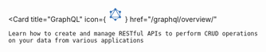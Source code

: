<Card
    title="GraphQL"
    icon={
      <svg fill="#3B75B8" width="30px" height="30px" viewBox="0 0 14 14" role="img" focusable="false" aria-hidden="true" xmlns="http://www.w3.org/2000/svg">
<g id="SVGRepo_bgCarrier" stroke-width="0"/>
<g id="SVGRepo_tracerCarrier" stroke-linecap="round" stroke-linejoin="round"/>
<g id="SVGRepo_iconCarrier">
<path d="m 8.0255298,2.3755005 2.4674992,1.425 c 0.408,-0.4295 1.0865,-0.4465 1.516,-0.0385 0.074,0.07 0.137,0.1505 0.1885,0.2385 0.2945,0.514 0.116,1.1695 -0.398,1.464 -0.087,0.05 -0.1805,0.0875 -0.279,0.1115 l 0,2.8495 c 0.573,0.1365 0.927,0.7115 0.79,1.2845 -0.024,0.102 -0.0635,0.2 -0.116,0.2905005 -0.296,0.5115 -0.9505,0.687 -1.4635,0.391 -0.098,-0.0565 -0.1875,-0.1295 -0.263,-0.2145 L 8.0155298,11.593 c 0.1859999,0.562 -0.119,1.1675 -0.6805,1.353 -0.1085,0.0355 -0.221,0.054 -0.335,0.054 -0.5904999,5e-4 -1.0694999,-0.4775 -1.0699999,-1.068 0,-0.1025 0.0145,-0.205 0.044,-0.3045 L 3.50603,10.204001 c -0.4079999,0.427 -1.0854999,0.4435 -1.5129999,0.035 -0.4269999,-0.4080005 -0.4429999,-1.0855005 -0.035,-1.5130005 0.1415,-0.1485 0.323,-0.253 0.522,-0.3015 l 5e-4,-2.8495 c -0.5749999,-0.138 -0.9289999,-0.7165 -0.7904999,-1.292 0.0235,-0.099 0.0615,-0.1945 0.112,-0.283 0.2959999,-0.512 0.9509999,-0.687 1.4634999,-0.391 0.0885,0.0505 0.1695,0.114 0.2399999,0.1885 l 2.4689999,-1.425 c -0.168,-0.5665 0.1555,-1.161 0.7204999,-1.3285 0.0985,-0.0295 0.202,-0.044 0.305,-0.044 0.5905,-5e-4 1.0694999,0.477 1.0699999,1.067 5e-4,0.1045 -0.015,0.209 -0.0445,0.3085 z m -0.2575,0.4385 c -0.0095,0.0105 -0.0185,0.0195 -0.029,0.029 l 3.2304992,5.595 c 0.013,-0.0045 0.028,-0.008 0.041,-0.0115 l 0,-2.8535 c -0.5725,-0.1415 -0.920999,-0.721 -0.778999,-1.294 0.003,-0.012 0.006,-0.0245 0.0095,-0.036 l -2.4730002,-1.429 z m -1.5074999,0.0295 -0.03,-0.03 -2.4729999,1.426 c 0.1635,0.5675 -0.1635,1.159 -0.7304999,1.3225 -0.013,0.004 -0.0255,0.007 -0.038,0.0105 l 0,2.854 0.042,0.0115 3.2304998,-5.595 -0.001,5e-4 z m 1.0379999,0.2535 c -0.195,0.056 -0.4015,0.056 -0.596,0 l -3.2299998,5.5945 c 0.147,0.1415 0.251,0.3225 0.3,0.5205 l 6.4555,0 c 0.0485,-0.199 0.153499,-0.3805 0.301499,-0.522 l -3.2309992,-5.593 z m 0.493,8.1135005 2.4565002,-1.4190005 c -0.0075,-0.0235 -0.0135,-0.047 -0.019,-0.071 l -6.458,0 -0.0105,0.0415 2.4694999,1.4260005 c 0.194,-0.202 0.4669999,-0.3265 0.7699999,-0.3265 0.3135,0 0.595,0.1345 0.7915,0.349 z"/>
</g>
</svg>
    }
    href="/graphql/overview/"
  >
    Learn how to create and manage RESTful APIs to perform CRUD operations on your data from various applications
  </Card>
